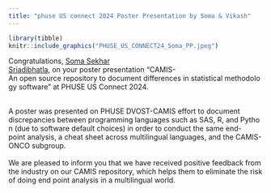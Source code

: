 ```yaml
---
title: "phuse US connect 2024 Poster Presentation by Soma & Vikash"
---
```


```r
library(tibble)
knitr::include_graphics("PHUSE_US_CONNECT24_Soma_PP.jpeg") 
```

Congratulations, [Soma Sekhar Sriadibhatla](https://www.linkedin.com/in/soma-sekhar-s-20381416a/), on your poster presentation "CAMIS-An open source repository to document differences in statistical methodology software" at PHUSE US Connect 2024.

\
A poster was presented on PHUSE DVOST-CAMIS effort to document discrepancies between programming languages such as SAS, R, and Python (due to software default choices) in order to conduct the same end-point analysis, a cheat sheet across multilingual languages, and the CAMIS-ONCO subgroup.\
\
We are pleased to inform you that we have received positive feedback from the industry on our CAMIS repository, which helps them to eliminate the risk of doing end point analysis in a multilingual world.
